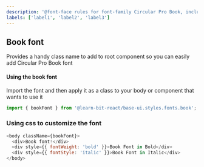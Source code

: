 ```yaml
---
description: '@font-face rules for font-family Circular Pro Book, including bold and italic'
labels: ['label1', 'label2', 'label3']
---
```



## Book font

Provides a handy class name to add to root component so you can easily add Circular Pro Book font

#### Using the book font

Import the font and then apply it as a class to your body or component that wants to use it

```jsx
import { bookFont } from '@learn-bit-react/base-ui.styles.fonts.book';
```

### Using css to customize the font

```js live
<body className={bookFont}>
  <div>Book font!</div>
  <div style={{ fontWeight: 'bold' }}>Book Font in Bold</div>
  <div style={{ fontStyle: 'italic' }}>Book Font in Italic</div>
</body>
```
